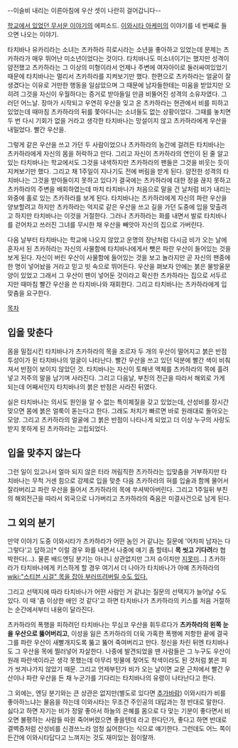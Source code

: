 --이슬비 내리는 이른아침에 우산 셋이 나란히 걸어갑니다--

[[학교에서 있었던 무서운 이야기]]의 에피소드. [[이와시타 아케미]]의 이야기를 네 번째로 들으면 나오는 이야기.

타치바나 유카리라는 소녀는 츠카하라 히로시라는 소년을 좋아하고 있었는데 문제는 츠카하라가 매우 뛰어난 미소년이었다는 것이다. 타치바나도 미소녀이기는 했지만 성격이 얌전했고 츠카하라는 그 이상의 미형이라서 언제나 주변에 여자아이로 둘러싸여있었기 때문에 타치바나는 멀리서 츠카하라를 지켜보기만 했다.
한편으로 츠카하라는 얼굴이 잘생겼다는 이유로 거만한 행동을 일삼았으며 그 때문에 남자들한테는 미움을 받았지만 오히려 그것을 자신이 우월하다는 증거로 받아들일 만큼 비뚤어진 성격의 소유자였다.
그러던 어느날. 장마가 시작되고 우연히 우산을 잊고 온 츠카하라는 현관에서 비를 피하고 있었는데 때마침 츠카하라의 뒤를 쫓아다니는 소녀들도 없는 상황이었다. 그때를 놓치면 두 번 다시 기회가 없을 거라고 생각한 타치바나는 망설이지 않고 츠카하라에게 우산을 내밀었다. 빨간 우산을.

그렇게 같은 우산을 쓰고 가던 두 사람이었으나 츠카하라의 농간에 걸려든 타치바나는 츠카하라에게 자신의 몸을 허락하고 만다. 그리고 자신이 츠카하라의 연인이 된 줄 알고 있는 타치바나는 학교에서도 그것을 내색하지만 츠카하라의 팬들은 그것을 비웃는 듯이 지켜보기만 했다.
그리고 채 1주일이 지나기도 전에 버림을 받게 된다. 얌전한 성격의 타치바나는 그것을 받아들이지 못하고 있다가 결국에는 츠카하라에 대한 정을 끊지 못하고 츠카하라의 주변을 배회하였는데 마치 타치바나가 처음으로 말을 건 날처럼 비가 내리는 와중에 홀로 있는 츠카하라를 보게 된다.
타치바나는 츠카하라에게 자신의 파란 우산을 양보할려고 하지만 츠카하라는 억지로 같은 우산을 쓰고 길을 가던 도중에 입을 맞출려고 하지만 타치바나는 이것을 거절한다.
그러나 츠카하라는 화를 내면서 발로 타치바나를 걷어차고 쓰러진 그녀를 무시한 채 우산을 빼앗아 자신의 집으로 가버린다.

다음 날부터 타치바나는 학교에 나오지 않았고 운명의 장난처럼 다시금 비가 오는 날에 혼자서 된 츠카하라는 자신의 사물함에 타치바나에게서 뺏은 파란 우산이 들어있는 것을 보게 된다. 자신이 버린 우산이 사물함에 들어있는 것을 보고 놀라지만 곧 자신의 팬중에 한 명이 넣어놨을 거라고 믿고 빗 속으로 뛰어든다.
우산을 펴보자 안에는 붉은 물방울문양이 있었고 그래서 그 우산이 팬이 넣어둔 것이라고 확신한 츠카하라는 집으로 서두르지만 때마침 빨간 우산을 쓴 타치바나와 재회한다.
그리고 타치바나는 츠카하라에게 입맞춤을 요구한다.

[[목차]]
== 입을 맞춘다 ==
몸을 밀접시킨 타치바나가 츠카하라의 목을 조르자 두 개의 우산이 떨어지고 붉은 반점투성이가 된 타치바나의 얼굴이 나타난다. 빨간 우산을 쓰고 있던 덕분에 빨간 색이 비춰져서 반점이 보이지 않았던 것. 타치바나는 자신이 토해낸 액체를 츠카하라의 목에 흘려넣고 저주의 말을 남기며 사라진다. 그리고 다음날, 부친의 전근을 따라서 해외로 가게 되는데 어째서인지 타치바나의 붉은 반점은 사라진 뒤였다.

실은 타치바나는 의사도 원인을 알 수 없는 특이체질을 갖고 있었는데, 산성비를 장시간 맞으면 몸에 붉은 얼룩이 돋는다고 한다. 그래도 처치가 빠르면 바로 원래대로 돌아오는 모양.
그리고 츠카하라의 얼굴에 그 붉은 반점이 나타나게 되었고 더 이상 누구의 사랑도 받지 못하게 된 츠카하라는 고립되었다.

== 입을 맞추지 않는다 ==
그런 일이 있고나서 얼마 되지 않은 터라 꺼림직한 츠카하라는 입맞춤을 거부하지만 타치바나는 무척 거센 힘으로 강제로 입을 맞춘 다음 츠카하라의 혀를 입술과 함께 물어서 잘라버리고 파란 우산을 들어서 츠카하라의 목에 쑤셔박아버린다.
그리고 1주일뒤 부친의 해외전근을 따라서 외국으로 나가버리고 츠카하라의 죽음은 미결사건으로 남게 된다.

== 그 외의 분기 ==

만약 이야기 도중 이와시타가 츠카하라가 어떤 놈인 거 같냐는 질문에 '어차피 남자는 다 그렇다'고 답하고[* 이럴 경우 화를 내면서 나중에 얘기 좀 할테니 '''목 씻고 기다려'''라 협박한다(...). 물론 배드엔딩 분기는 아니니 상관없지만 그저 슈이치만 [[지못미]]...] 츠카하라가 타치바나에게 키스하게 할 경우 여기서 더 나아가 타치바나가 아예 츠카하라의 [[wiki:"스티븐 시걸" 목을 잡아 부러뜨려버릴 수도 있다.]]

그리고 선택지에 따라 타치바나가 어떤 사람인 거 같냐는 질문의 선택지가 늘어날 수도 있다. 이 때 '좀 이상한 애인 것 같다'고 하면 타치바나가 츠카하라의 키스를 처음 거절하는 순간에서부터 내용이 달라진다.

츠카하라의 폭행을 피하려던 타치바나는 무심코 우산을 휘두르다가 '''츠카하라의 왼쪽 눈을 우산으로 뚫어버리고''', 이성을 잃은 츠카하라의 더욱 가혹한 폭행에 저항한 끝에 결국 그를 파란 우산이 새빨개지도록 뚫고 뚫어 죽여버리고 만다.
정신을 차린 뒤엔 타치바나도 그 우산을 목에 찔러넣어 자살한다. 나중에 발견되었을 땐 사람들은 그 누구도 우산이 원래 파란색이라곤 생각 못했는데 아무리 빗물에 젖어도 착색이라도 된 것처럼 붉은 피가 씻겨나가지 않았기 때문. 그리고 언제부턴가 비가 오는 날이면 교문 근처에서 빨간 우산이나 파란 우산을 든 채 누군가를 기다리는 타치바나의 유령이 나타난다고 한다.

그 외에는, 엔딩 분기와는 큰 상관은 없지만(별도로 있다면 [[추가바람]]) 이와시타가 비를 좋아하느냐는 물음을 하는데 이와시타는 무조건 주인공의 대답과는 정 반대로 말한다. 싫다고 하면 자기는 비가 정말 좋아서 하늘의 은혜를 몸으로 다 맞는 기분이 좋다면서 비 오면 불평하는 사람들 따윈 죽어버렸으면 좋을텐데 라고 한다던가, 좋다고 하면 반대로 결벽증처럼 산성비를 신경쓰느라 엄청 싫어한다는 식으로 얘기한다. 그런데도 어느 쪽이든간에 이와시타답다고 느껴지는 것도 재미있는 점이랄까.
